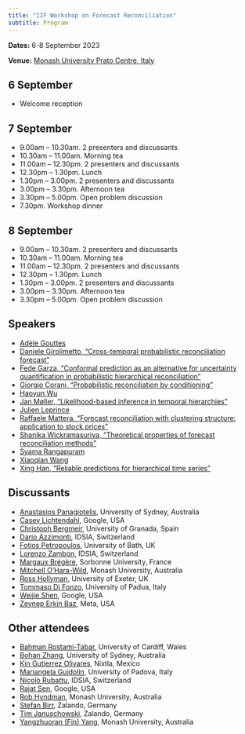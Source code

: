 ```yaml
---
title: "IIF Workshop on Forecast Reconciliation"
subtitle: Program
---
```


**Dates:** 6-8 September 2023

**Venue:** [Monash University Prato Centre, Italy](https://www.monash.edu/prato)

## 6 September

* Welcome reception

## 7 September

* 9.00am -- 10.30am. 2 presenters and discussants
* 10.30am -- 11.00am. Morning tea
* 11.00am -- 12.30pm. 2 presenters and discussants
* 12.30pm -- 1.30pm. Lunch
* 1.30pm -- 3.00pm. 2 presenters and discussants
* 3.00pm -- 3.30pm. Afternoon tea
* 3.30pm -- 5.00pm. Open problem discussion
* 7.30pm. Workshop dinner

## 8 September

* 9.00am -- 10.30am. 2 presenters and discussants
* 10.30am -- 11.00am. Morning tea
* 11.00am -- 12.30pm. 2 presenters and discussants
* 12.30pm -- 1.30pm. Lunch
* 1.30pm -- 3.00pm. 2 presenters and discussants
* 3.00pm -- 3.30pm. Afternoon tea
* 3.30pm -- 5.00pm. Open problem discussion

## Speakers

* [Adèle Gouttes](gouttes.md)
* [Daniele Girolimetto, "Cross-temporal probabilistic reconciliation forecast"](girolimetto.md)
* [Fede Garza, "Conformal prediction as an alternative for uncertainty quantification in probabilistic hierarchical reconciliation"](garza.md)
* [Giorgio Corani, "Probabilistic reconciliation by conditioning"](corani.md)
* [Haoyun Wu](haoyun.md)
* [Jan Møller, "Likelihood-based inference in temporal hierarchies"](moeller.md)
* [Julien Leprince](leprince.md)
* [Raffaele Mattera. "Forecast reconciliation with clustering structure: application to stock prices"](mattera.md)
* [Shanika Wickramasuriya, "Theoretical properties of forecast reconciliation methods"](shanika.md)
* [Syama Rangapuram](rangapuram.md)
* [Xiaoqian Wang](xiaoqian.md)
* [Xing Han, "Reliable predictions for hierarchical time series"](xinghan.md)

## Discussants

* [Anastasios Panagiotelis](https://anastasiospanagiotelis.netlify.app), University of Sydney, Australia
* [Casey Lichtendahl](https://www.linkedin.com/in/casey-lichtendahl-7a2688102), Google, USA
* [Christoph Bergmeir](https://cbergmeir.com), University of Granada, Spain
* [Dario Azzimonti](https://sites.google.com/view/darioazzimonti/home), IDSIA, Switzerland
* [Fotios Petropoulos](http://fpetropoulos.eu), University of Bath, UK
* [Lorenzo Zambon](https://scholar.google.com/citations?user=vfdwxl8AAAAJ), IDSIA, Switzerland
* [Margaux Brégère](https://margauxbregere.github.io), Sorbonne University, France
* [Mitchell O'Hara-Wild](https://mitchelloharawild.com), Monash University, Australia
* [Ross Hollyman](https://business-school.exeter.ac.uk/about/people/profile/index.php?web_id=ross_hollyman), University of Exeter, UK
* [Tommaso Di Fonzo](https://homes.stat.unipd.it/tommasodifonzo/en/home-2/), University of Padua, Italy
* [Weijie Shen](https://www.linkedin.com/in/weijieshen), Google, USA
* [Zeynep Erkin Baz](https://www.linkedin.com/in/zeynep-erkin-baz-51198a21), Meta, USA

## Other attendees

* [Bahman Rostami-Tabar](https://www.bahmanrt.com), University of Cardiff, Wales
* [Bohan Zhang](https://scholar.google.com/citations?user=Blxza88AAAAJ), University of Sydney, Australia
* [Kin Gutierrez Olivares](https://www.linkedin.com/in/kin-guti%C3%A9rrez-865377119), Nixtla, Mexico
* [Mariangela Guidolin](https://homes.stat.unipd.it/mariangelaguidolin/en/home-2/), University of Padova, Italy
* [Nicolò Rubattu](https://it.linkedin.com/in/nicorbtt?trk=org-employees), IDSIA, Switzerland
* [Rajat Sen](https://rajatsen91.github.io), Google, USA
* [Rob Hyndman](https://robjhyndman.com), Monash University, Australia
* [Stefan Birr](https://de.linkedin.com/in/stefan-birr-30471a160), Zalando, Germany
* [Tim Januschowski](https://de.linkedin.com/in/tim-januschowski-a426a630), Zalando, Germany
* [Yangzhuoran (Fin) Yang](https://yangzhuoranyang.com), Monash University, Australia
